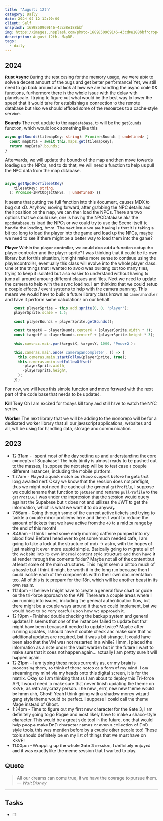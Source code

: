 ```yaml
---
title: "August: 12th"
category: Daily
date: 2024-08-12 12:00:00
client: Self
unsplash: 1689850969146-43cd8e188bbf
img: https://images.unsplash.com/photo-1689850969146-43cd8e188bbf?crop=entropy&cs=srgb&fm=jpg&ixid=MnwzNjM5Nzd8MHwxfHJhbmRvbXx8fHx8fHx8fDE2ODE3NDg2ODY&ixlib=rb-4.0.3&q=85
description: August 12th. MapDB.
tags:
  - daily
---
```


## 2024

**Rust Async**
During the test casing for the memory usage, we were able to solve a decent amount of the bugs and get better performance!
Yet, we still need to go back around and look at how we are handling the async code && functions, furthermore there is the whole issue with the delay with planetscale.
I trying to figure out what would be the best way to lower the speed that it would take for establishing a connection to the remote database but also we should offload some of the resources to a cache-style service.

**Bounds**
The next update to the `mapdatabase.ts` will be the `getBounds` function, which would look something like this:

```ts
async getBounds(tilemapKey: string): Promise<Bounds | undefined> {
  const mapData = await this.maps.get(tilemapKey);
  return mapData?.bounds;
}
```

Afterwards, we will update the bounds of the map and then move towards loading up the NPCs, and to do that, we will need a function to help us pull the NPC data from the map database.

```ts

async getNpcsForTilesetKey(
    tilesetKey: string,
  ): Promise<INPCObjectGPS[] | undefined> {}

```

It seems that putting the full function into this document, causes MDX to bug out xD.
Anyhow, moving forward, after grabbing the NPC details and their position on the map, we can then load the NPCs.
There are two options that we could use, one is having the NPCDatabase aka the `npcdatabase.ts` load the NPCs or we could try to use the Scene itself to handle the loading, hmm.
The next issue we are having is that it is taking a bit too long to load the player into the game and load up the NPCs, maybe we need to see if there might be a better way to load them into the game?

**Player**
Within the player controller, we could also add a function setup the player controller and the player sprite?
I was thinking that it could be its own library but for this situation, it might make more sense to continue using the playercontroller, eventually this class will evolve into the whole player class.
One of the things that I wanted to avoid was building out too many files, trying to keep it isolated but also easier to understand without having to jump all around amoung different classes and files.
Next we need to update the camera to help with the async loading, I am thinking that we could setup a couple effects / event systems to help with the camera panning.
This means we would have to build a future library class known as `camerahandler` and have it perform some calculations on our behalf.

```ts
    const playerSprite = this.add.sprite(0, 0, 'player');
    playerSprite.scale = 1.5;

    const playerBounds = playerSprite.getBounds();

    const targetX = playerBounds.centerX + (playerSprite.width * 3);
    const targetY = playerBounds.centerY + (playerSprite.height * 3);

    this.cameras.main.pan(targetX, targetY, 1000, 'Power2');

    this.cameras.main.once('camerapancomplete', () => {
      this.cameras.main.startFollow(playerSprite, true);
      this.cameras.main.setFollowOffset(
        -playerSprite.width,
        -playerSprite.height,
      );
    });

```

For now, we will keep this simple function and move forward with the next part of the code base that needs to be updated.

**Kill Tony**
Oh I am excited for todays kill tony and still have to watch the NYC series.

**Worker**
The next library that we will be adding to the monorepo will be for a dedicated worker library that all our javascript applications, websites and all, will be using for handling data, storage and communication.

<Adsense />


## 2023
- 12:31am - I spent most of the day setting up and understanding the core concepts of Supabase! The holy trinity is almost ready to be pushed out to the masses, I suppose the next step will be to test case a couple different instances, including the mobile platform. 
- 1:27am - Played a quick match as Shaco support before he gets that long awaited nerf. Okay we know that the session does not preflight, thus we might not need the cache at the general `getProfile`, I suppose we could rename that function to `getUser` and rename `pullProfile` to the `getProfile`. I was under the impression that the session would query against the Supabase but it does not and utilizes the JWT to get the information, which is what we want it to do anyway. 
- 7:56am - Going through some of the current active tickets and trying to tackle a couple minor problems here and there. I want to reduce the amount of tickets that we have active from the `40` to a mid `20` range by the end of this month!
- 8:49am - I think I need some early morning caffeine pumped into my blood flow! Before I head over to get some much needed cafe, I am going to take a look at the structure of mdx -> astro, with the hopes of just making it even more stupid simple. Basically going to migrate all of the website into its own internal content style structure and then have it all render through the contents folder? Maybe not all of the content but at least some of the main structures. This might seem a bit too much of a hassle but I think it might be worth it in the long run because then I could isolate each of the components within their own documentation too. All of this is to prepare for the i18n, which will be another beast in its own realm. 
- 11:14pm - I believe I might have to create a general flow chart or guide on the tri-force approach to the API! There are a couple areas where I am running into issues, including the general authentication flow, but there might be a couple ways around it that we could implement, but we would have to be very careful upon how we approach it. 
- 12:19pm - Finished double checking the backup system and general updates! It seems that one of the instances failed to update but that might have been because it needed to update twice? Maybe after running updates, I should have it double check and make sure that no additional updates are required, but it was a bit strange. It could have been also that the VM was not restarted in a while? Hmm, I placed the information as a note under the vault warden but in the future I want to make sure that it does not happen again... actually I am pretty sure it will happen again.
- 12:21pm - I am typing these notes currently as, err my brain is processing them, so think of these notes as a form of my mind. I am streaming my mind via my heads onto this digital screen, it is for the matrix. Okay so I am thinking that as I am about to deploy this Tri-force API, I would need to make sure that never finish updating the theme on KBVE, as with any crazy person. The new , errr, new new theme would be hmm uhh, Ghost! Yeah I think going with a shadow money wizard gang style theme would be perfect. I suppose I could call the theme Mage instead of Ghost.
- 1:34pm - Time to figure out my first new character for the Gate 3, I am definitely going to go Rogue and most likely have to make a shaco-style character. This would be a great side tool in the future, one that would help people make DnD character names or even a collection of DnD style tools, this was mention before by a couple other people too! These tools should definitely be on my list of things that we must have on KBVE!
- 11:00pm - Wrapping up the whole Gate 3 session, I definitely enjoyed and it was exactly like the meme session that I wanted to play.

## Quote

> All our dreams can come true, if we have the courage to pursue them.
> — <cite>Walt Disney</cite>

---

## Tasks

- [ ]